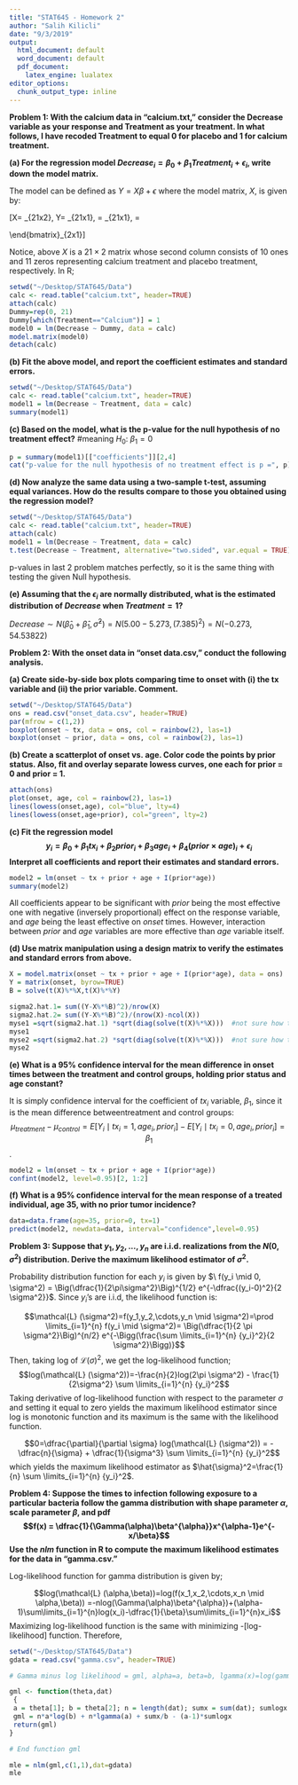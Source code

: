```yaml
---
title: "STAT645 - Homework 2"
author: "Salih Kilicli"
date: "9/3/2019"
output:
  html_document: default
  word_document: default
  pdf_document: 
    latex_engine: lualatex
editor_options:
  chunk_output_type: inline
---
```


**Problem 1: With the calcium data in “calcium.txt,” consider the Decrease variable as your response
and Treatment as your treatment. In what follows, I have recoded Treatment to equal 0 for
placebo and 1 for calcium treatment.**

**(a) For the regression model $Decrease_i = \beta_0 + \beta_1 Treatment_i + \epsilon_i$, write down the model matrix.**

The model can be defined as $Y=X \beta + \epsilon$ where the model matrix, $X$, is given by:

\[X=\begin{bmatrix}
1&1\\
\vdots&\vdots\\
1&1\\
1&0\\
1&0\\
\vdots&\vdots\\
1&0\\
\end{bmatrix}_{21x2}, \qquad Y=\begin{bmatrix}
y_1\\
y_2\\
\vdots\\
\vdots\\
\vdots\\
\vdots\\
y_{21}\\
\end{bmatrix}_{21x1}, \qquad \epsilon=\begin{bmatrix}
e_1\\
\vdots\\
\vdots\\
\vdots\\
\vdots\\
e_{21}\\
\end{bmatrix}_{21x1}, \qquad \beta=\begin{bmatrix}
\beta_1\\
\beta_2\
\end{bmatrix}_{2x1}\]

Notice, above $X$ is a $21 \times 2$ matrix whose second column consists of 10 ones and 11 zeros representing calcium treatment and placebo treatment, respectively. In R;

```r
setwd("~/Desktop/STAT645/Data")
calc <- read.table("calcium.txt", header=TRUE)
attach(calc)
Dummy=rep(0, 21)
Dummy[which(Treatment=="Calcium")] = 1
model0 = lm(Decrease ~ Dummy, data = calc)
model.matrix(model0)
detach(calc)
```


**(b) Fit the above model, and report the coefficient estimates and standard errors.**

```r
setwd("~/Desktop/STAT645/Data")
calc <- read.table("calcium.txt", header=TRUE)
model1 = lm(Decrease ~ Treatment, data = calc)
summary(model1)
```

**(c) Based on the model, what is the p-value for the null hypothesis of no treatment effect?** #meaning $H_0:$ $\beta_1=0$

```r
p = summary(model1)[["coefficients"]][2,4]
cat("p-value for the null hypothesis of no treatment effect is p =", p)
```

**(d) Now analyze the same data using a two-sample t-test, assuming equal variances. How
do the results compare to those you obtained using the regression model?**

```r
setwd("~/Desktop/STAT645/Data")
calc <- read.table("calcium.txt", header=TRUE)
attach(calc)
model1 = lm(Decrease ~ Treatment, data = calc)
t.test(Decrease ~ Treatment, alternative="two.sided", var.equal = TRUE)
```

p-values in last 2 problem matches perfectly, so it is the same thing with testing the given Null hypothesis.

**(e) Assuming that the $\epsilon_i$ are normally distributed, what is the estimated distribution of
$Decrease$ when $Treatment = 1$?**

$Decrease \sim N(\hat{\beta}_0+\hat{\beta}_1,\hat{\sigma}^2) = N(5.00-5.273,(7.385)^2) = N(-0.273,54.53822)$


**Problem 2: With the onset data in “onset data.csv,” conduct the following analysis.**

**(a) Create side-by-side box plots comparing time to onset with (i) the tx variable and (ii)
the prior variable. Comment.**

```r
setwd("~/Desktop/STAT645/Data")
ons = read.csv("onset_data.csv", header=TRUE)
par(mfrow = c(1,2))
boxplot(onset ~ tx, data = ons, col = rainbow(2), las=1)
boxplot(onset ~ prior, data = ons, col = rainbow(2), las=1)
```

**(b) Create a scatterplot of onset vs. age. Color code the points by prior status. Also, fit
and overlay separate lowess curves, one each for prior = 0 and prior = 1.**

```r
attach(ons)
plot(onset, age, col = rainbow(2), las=1)
lines(lowess(onset,age), col="blue", lty=4)
lines(lowess(onset,age+prior), col="green", lty=2)
```

**(c) Fit the regression model
$$y_i = \beta_0 + \beta_1 tx_i + \beta_2 prior_i + \beta_3 age_i + \beta_4 (prior × age)_i + \epsilon_i$$
Interpret all coefficients and report their estimates and standard errors.**

```r
model2 = lm(onset ~ tx + prior + age + I(prior*age))
summary(model2)
```

All coefficients appear to be significant with $prior$ being the most effective one with negative (inversely proportional) effect on the response variable, and $age$ being the least effective on $onset$ times. However, interaction between $prior$ and $age$ variables are more effective than $age$ variable itself.

**(d) Use matrix manipulation using a design matrix to verify the estimates and standard
errors from above.**

```r
X = model.matrix(onset ~ tx + prior + age + I(prior*age), data = ons)
Y = matrix(onset, byrow=TRUE)
B = solve(t(X)%*%X,t(X)%*%Y)

sigma2.hat.1= sum((Y-X%*%B)^2)/nrow(X)
sigma2.hat.2= sum((Y-X%*%B)^2)/(nrow(X)-ncol(X))
myse1 =sqrt(sigma2.hat.1) *sqrt(diag(solve(t(X)%*%X)))  #not sure how to find
myse1
myse2 =sqrt(sigma2.hat.2) *sqrt(diag(solve(t(X)%*%X)))  #not sure how to find
myse2

```

**(e) What is a 95% confidence interval for the mean difference in onset times between the
treatment and control groups, holding prior status and age constant?**

It is simply confidence interval for the coefficient of $tx_i$ variable, $\beta_1$, since it is the mean difference betweentreatment and control groups: $$\mu_{treatment}-\mu_{control}=E[Y_i \mid tx_i=1,age_i,prior_i]-E[Y_i \mid tx_i=0,age_i,prior_i]=\beta_1$$.

```r
model2 = lm(onset ~ tx + prior + age + I(prior*age))
confint(model2, level=0.95)[2, 1:2]
```

**(f) What is a 95% confidence interval for the mean response of a treated individual, age 35,
with no prior tumor incidence?**

```r
data=data.frame(age=35, prior=0, tx=1)
predict(model2, newdata=data, interval="confidence",level=0.95)
```

**Problem 3: Suppose that $y_1, y_2, . . . , y_n$ are i.i.d. realizations from the $N(0, \sigma^2)$ distribution. Derive the maximum likelihood estimator of $\sigma^2$.**

Probability distribution function for each $y_i$ is given by $\ f(y_i \mid 0, \sigma^2) = \Big(\dfrac{1}{2\pi\sigma^2}\Big)^{1/2} e^{-\dfrac{(y_i-0)^2}{2 \sigma^2}}$. Since $y_i$'s are i.i.d, the likelihood function is:

$$\mathcal{L} (\sigma^2)=f(y_1,y_2,\cdots,y_n \mid \sigma^2)=\prod \limits_{i=1}^{n} f(y_i \mid \sigma^2)= \Big(\dfrac{1}{2 \pi \sigma^2}\Big)^{n/2} e^{-\Bigg(\frac{\sum \limits_{i=1}^{n} {y_i}^2}{2 \sigma^2}\Bigg)}$$
Then, taking log of $\mathcal{L} (\sigma)^2$, we get the log-likelihood function;
$$log(\mathcal{L} (\sigma^2))=-\frac{n}{2}log(2\pi \sigma^2) - \frac{1}{2\sigma^2} \sum \limits_{i=1}^{n} {y_i}^2$$
Taking derivative of log-likelihood function with respect to the parameter $\sigma$ and setting it equal to zero yields the maximum likelihood estimator since log is monotonic function and its maximum is the same with the likelihood function.

$$0=\dfrac{\partial}{\partial \sigma} log(\mathcal{L} (\sigma^2)) = -\dfrac{n}{\sigma} + \dfrac{1}{\sigma^3} \sum \limits_{i=1}^{n} {y_i}^2$$
which yields the maximum likelihood estimator as $\hat{\sigma}^2=\frac{1}{n} \sum \limits_{i=1}^{n} {y_i}^2$.

**Problem 4: Suppose the times to infection following exposure to a particular bacteria follow the gamma
distribution with shape parameter $\alpha$, scale parameter $\beta$, and pdf 
$$f(x) = \dfrac{1}{\Gamma(\alpha)\beta^{\alpha}}x^{\alpha-1}e^{-x/\beta}$$
Use the *nlm* function in R to compute the maximum likelihood estimates for the data in
“gamma.csv.”**

Log-likelihood function for gamma distribution is given by;

$$log(\mathcal{L} (\alpha,\beta))=log(f(x_1,x_2,\cdots,x_n \mid \alpha,\beta)) =-nlog(\Gamma(\alpha)\beta^{\alpha})+(\alpha-1)\sum\limits_{i=1}^{n}log(x_i)-\dfrac{1}{\beta}\sum\limits_{i=1}^{n}x_i$$
Maximizing log-likelihood function is the same with minimizing -[log-likelihood] function. Therefore,


```r
setwd("~/Desktop/STAT645/Data")
gdata = read.csv("gamma.csv", header=TRUE)

# Gamma minus log likelihood = gml, alpha=a, beta=b, lgamma(x)=log(gamma(x))

gml <- function(theta,dat)
 {
 a = theta[1]; b = theta[2]; n = length(dat); sumx = sum(dat); sumlogx = sum(log(dat));
 gml = n*a*log(b) + n*lgamma(a) + sumx/b - (a-1)*sumlogx
 return(gml)
} 

# End function gml

mle = nlm(gml,c(1,1),dat=gdata)
mle
```